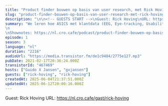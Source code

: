 ```yaml
---
title: "Product finder bouwen op basis van user research, met Rick Hoving (ASICS)"
slug: "product-finder-bouwen-op-basis-van-user-research-met-rick-hoving-asics"
description: "\n\n<!-- GUESTS START -->\nGuest: Rick Hoving\nURL: https://nl.cro.cafe/gast/rick-hoving\n<!-- GUESTS END -->"
summary: "We leren hoe ASICS met klantdata (EEG, Eye-tracking, Usability research) iteratief hun Shoe Finder tool ontwikkeld heeft en zo de vindbaarheid, gebruiksvriendelijkheid en flexibiliteit van de website verbeterd heeft.\n\nShownotes: https://nl.cro.cafe/podcast/product-finder-bouwen-op-basis-van-user-research"
episode: 1
season: 3
language: "nl"
duration: "2216"
audioUrl: "https://media.transistor.fm/de1c9484/2775e127.mp3"
pubDate: 2021-02-17T20:36:24.000Z
transistorId: "467469"
hosts: ["Guido X Jansen", "gxjansen"]
guests: ["rick-hoving", "rick-hoving"]
createdAt: 2025-06-04T21:37:51.000Z
updatedAt: 2025-06-12T20:00:16.000Z
---
```


<!-- GUESTS START -->
Guest: Rick Hoving
URL: https://nl.cro.cafe/gast/rick-hoving
<!-- GUESTS END -->
